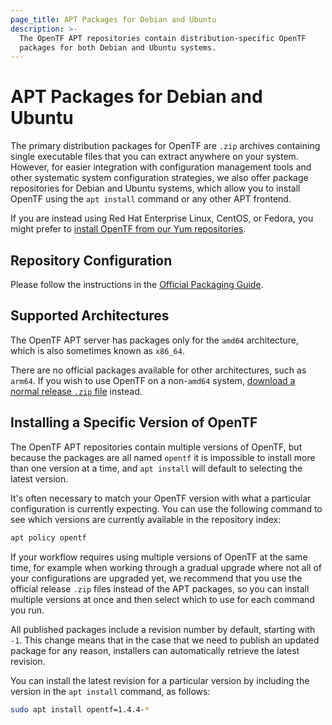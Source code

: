 ```yaml
---
page_title: APT Packages for Debian and Ubuntu
description: >-
  The OpenTF APT repositories contain distribution-specific OpenTF
  packages for both Debian and Ubuntu systems.
---
```


# APT Packages for Debian and Ubuntu

The primary distribution packages for OpenTF are `.zip` archives containing
single executable files that you can extract anywhere on your system. However,
for easier integration with configuration management tools and other systematic
system configuration strategies, we also offer package repositories for
Debian and Ubuntu systems, which allow you to install OpenTF using the
`apt install` command or any other APT frontend.

If you are instead using Red Hat Enterprise Linux, CentOS, or Fedora, you
might prefer to [install OpenTF from our Yum repositories](/opentf/cli/install/yum).

## Repository Configuration

Please follow the instructions in the [Official Packaging Guide](https://www.placeholderplaceholderplaceholder.com/official-packaging-guide).

## Supported Architectures

The OpenTF APT server has packages only for the `amd64`
architecture, which is also sometimes known as `x86_64`.

There are no official packages available for other architectures, such as
`arm64`. If you wish to use OpenTF on a non-`amd64` system,
[download a normal release `.zip` file](/opentf/downloads) instead.

## Installing a Specific Version of OpenTF

The OpenTF APT repositories contain multiple versions of OpenTF, but
because the packages are all named `opentf` it is impossible to install
more than one version at a time, and `apt install` will default to selecting
the latest version.

It's often necessary to match your OpenTF version with what a particular
configuration is currently expecting. You can use the following command to
see which versions are currently available in the repository index:

```bash
apt policy opentf
```

If your workflow requires using multiple versions of OpenTF at the same
time, for example when working through a gradual upgrade where not all
of your configurations are upgraded yet, we recommend that you use the
official release `.zip` files instead of the APT packages, so you can install
multiple versions at once and then select which to use for each command you
run.

All published packages include a revision number by
default, starting with `-1`. This change means that in the case that we need
to publish an updated package for any reason, installers can automatically
retrieve the latest revision.

You can install the latest revision for a particular version by including the
version in the `apt install` command, as follows:

```bash
sudo apt install opentf=1.4.4-*
```
